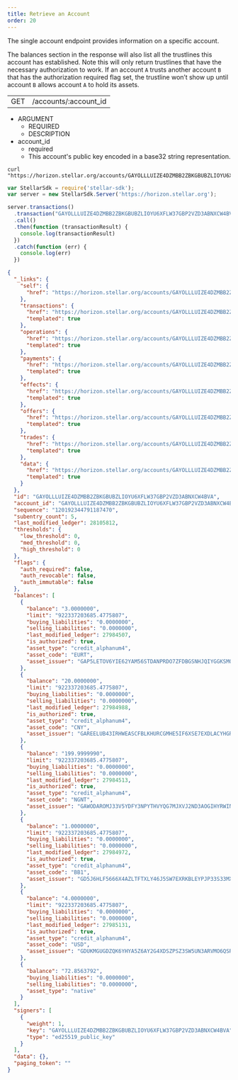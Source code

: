```yaml
---
title: Retrieve an Account
order: 20
---
```



The single account endpoint provides information on a specific account.

The balances section in the response will also list all the trustlines this account has established. Note this will only return trustlines that have the necessary authorization to work. If an account `A` trusts another account `B` that has the authorization required flag set, the trustline won’t show up until account `B` allows account `A` to hold its assets.

<Endpoint>

|     |                              |
| --- | ---------------------------- |
| GET | /accounts/:account_id |

</Endpoint>

<AttributeTable>

- ARGUMENT
  - REQUIRED
  - DESCRIPTION
- account_id
  - required
  - This account's public key encoded in a base32 string representation.

</AttributeTable>

<CodeExample title="Example Request">

```curl
curl "https://horizon.stellar.org/accounts/GAYOLLLUIZE4DZMBB2ZBKGBUBZLIOYU6XFLW37GBP2VZD3ABNXCW4BVA"
```

```JavaScript
var StellarSdk = require('stellar-sdk');
var server = new StellarSdk.Server('https://horizon.stellar.org');

server.transactions()
  .transaction("GAYOLLLUIZE4DZMBB2ZBKGBUBZLIOYU6XFLW37GBP2VZD3ABNXCW4BVA")
  .call()
  .then(function (transactionResult) {
    console.log(transactionResult)
  })
  .catch(function (err) {
    console.log(err)
  })
```

</CodeExample>

<ExampleResponse title="Example Response">

```json
{
  "_links": {
    "self": {
      "href": "https://horizon.stellar.org/accounts/GAYOLLLUIZE4DZMBB2ZBKGBUBZLIOYU6XFLW37GBP2VZD3ABNXCW4BVA"
    },
    "transactions": {
      "href": "https://horizon.stellar.org/accounts/GAYOLLLUIZE4DZMBB2ZBKGBUBZLIOYU6XFLW37GBP2VZD3ABNXCW4BVA/transactions{?cursor,limit,order}",
      "templated": true
    },
    "operations": {
      "href": "https://horizon.stellar.org/accounts/GAYOLLLUIZE4DZMBB2ZBKGBUBZLIOYU6XFLW37GBP2VZD3ABNXCW4BVA/operations{?cursor,limit,order}",
      "templated": true
    },
    "payments": {
      "href": "https://horizon.stellar.org/accounts/GAYOLLLUIZE4DZMBB2ZBKGBUBZLIOYU6XFLW37GBP2VZD3ABNXCW4BVA/payments{?cursor,limit,order}",
      "templated": true
    },
    "effects": {
      "href": "https://horizon.stellar.org/accounts/GAYOLLLUIZE4DZMBB2ZBKGBUBZLIOYU6XFLW37GBP2VZD3ABNXCW4BVA/effects{?cursor,limit,order}",
      "templated": true
    },
    "offers": {
      "href": "https://horizon.stellar.org/accounts/GAYOLLLUIZE4DZMBB2ZBKGBUBZLIOYU6XFLW37GBP2VZD3ABNXCW4BVA/offers{?cursor,limit,order}",
      "templated": true
    },
    "trades": {
      "href": "https://horizon.stellar.org/accounts/GAYOLLLUIZE4DZMBB2ZBKGBUBZLIOYU6XFLW37GBP2VZD3ABNXCW4BVA/trades{?cursor,limit,order}",
      "templated": true
    },
    "data": {
      "href": "https://horizon.stellar.org/accounts/GAYOLLLUIZE4DZMBB2ZBKGBUBZLIOYU6XFLW37GBP2VZD3ABNXCW4BVA/data/{key}",
      "templated": true
    }
  },
  "id": "GAYOLLLUIZE4DZMBB2ZBKGBUBZLIOYU6XFLW37GBP2VZD3ABNXCW4BVA",
  "account_id": "GAYOLLLUIZE4DZMBB2ZBKGBUBZLIOYU6XFLW37GBP2VZD3ABNXCW4BVA",
  "sequence": "120192344791187470",
  "subentry_count": 5,
  "last_modified_ledger": 28105812,
  "thresholds": {
    "low_threshold": 0,
    "med_threshold": 0,
    "high_threshold": 0
  },
  "flags": {
    "auth_required": false,
    "auth_revocable": false,
    "auth_immutable": false
  },
  "balances": [
    {
      "balance": "3.0000000",
      "limit": "922337203685.4775807",
      "buying_liabilities": "0.0000000",
      "selling_liabilities": "0.0000000",
      "last_modified_ledger": 27984507,
      "is_authorized": true,
      "asset_type": "credit_alphanum4",
      "asset_code": "EURT",
      "asset_issuer": "GAP5LETOV6YIE62YAM56STDANPRDO7ZFDBGSNHJQIYGGKSMOZAHOOS2S"
    },
    {
      "balance": "20.0000000",
      "limit": "922337203685.4775807",
      "buying_liabilities": "0.0000000",
      "selling_liabilities": "0.0000000",
      "last_modified_ledger": 27984988,
      "is_authorized": true,
      "asset_type": "credit_alphanum4",
      "asset_code": "CNY",
      "asset_issuer": "GAREELUB43IRHWEASCFBLKHURCGMHE5IF6XSE7EXDLACYHGRHM43RFOX"
    },
    {
      "balance": "199.9999990",
      "limit": "922337203685.4775807",
      "buying_liabilities": "0.0000000",
      "selling_liabilities": "0.0000000",
      "last_modified_ledger": 27984513,
      "is_authorized": true,
      "asset_type": "credit_alphanum4",
      "asset_code": "NGNT",
      "asset_issuer": "GAWODAROMJ33V5YDFY3NPYTHVYQG7MJXVJ2ND3AOGIHYRWINES6ACCPD"
    },
    {
      "balance": "1.0000000",
      "limit": "922337203685.4775807",
      "buying_liabilities": "0.0000000",
      "selling_liabilities": "0.0000000",
      "last_modified_ledger": 27984972,
      "is_authorized": true,
      "asset_type": "credit_alphanum4",
      "asset_code": "BB1",
      "asset_issuer": "GD5J6HLF5666X4AZLTFTXLY46J5SW7EXRKBLEYPJP33S33MXZGV6CWFN"
    },
    {
      "balance": "4.0000000",
      "limit": "922337203685.4775807",
      "buying_liabilities": "0.0000000",
      "selling_liabilities": "0.0000000",
      "last_modified_ledger": 27985131,
      "is_authorized": true,
      "asset_type": "credit_alphanum4",
      "asset_code": "USD",
      "asset_issuer": "GDUKMGUGDZQK6YHYA5Z6AY2G4XDSZPSZ3SW5UN3ARVMO6QSRDWP5YLEX"
    },
    {
      "balance": "72.8563792",
      "buying_liabilities": "0.0000000",
      "selling_liabilities": "0.0000000",
      "asset_type": "native"
    }
  ],
  "signers": [
    {
      "weight": 1,
      "key": "GAYOLLLUIZE4DZMBB2ZBKGBUBZLIOYU6XFLW37GBP2VZD3ABNXCW4BVA",
      "type": "ed25519_public_key"
    }
  ],
  "data": {},
  "paging_token": ""
}
```

</ExampleResponse>
